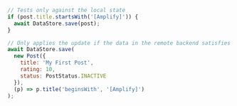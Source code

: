 ```js
// Tests only against the local state
if (post.title.startsWith('[Amplify]')) {
  await DataStore.save(post);
}

// Only applies the update if the data in the remote backend satisfies the criteria
await DataStore.save(
  new Post({
    title: 'My First Post',
    rating: 10,
    status: PostStatus.INACTIVE
  }),
  (p) => p.title('beginsWith', '[Amplify]')
);
```
